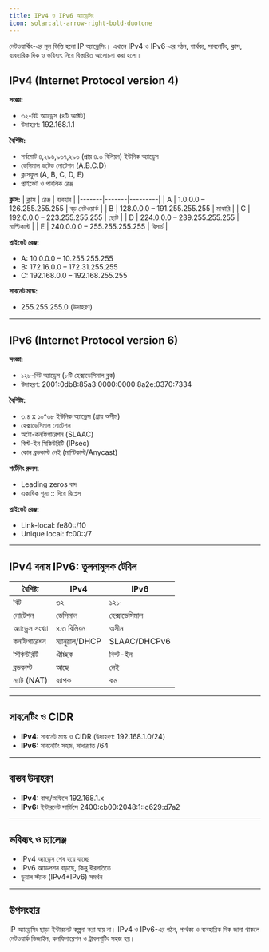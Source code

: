 ```yaml
---
title: IPv4 ও IPv6 অ্যাড্রেসিং
icon: solar:alt-arrow-right-bold-duotone
---
```


নেটওয়ার্কিং-এর মূল ভিত্তি হলো IP অ্যাড্রেসিং। এখানে IPv4 ও IPv6-এর গঠন, পার্থক্য, সাবনেটিং, ক্লাস, ব্যবহারিক দিক ও ভবিষ্যৎ নিয়ে বিস্তারিত আলোচনা করা হলো।

## IPv4 (Internet Protocol version 4)

**সংজ্ঞা:**
- ৩২-বিট অ্যাড্রেস (৪টি অক্টেট)
- উদাহরণ: 192.168.1.1

**বৈশিষ্ট্য:**
- সর্বমোট ৪,২৯৬,৯৬৭,২৯৬ (প্রায় ৪.৩ বিলিয়ন) ইউনিক অ্যাড্রেস
- ডেসিমাল ডটেড নোটেশন (A.B.C.D)
- ক্লাসফুল (A, B, C, D, E)
- প্রাইভেট ও পাবলিক রেঞ্জ

**ক্লাস:**
| ক্লাস | রেঞ্জ | ব্যবহার |
|-------|-------|---------|
| A     | 1.0.0.0 – 126.255.255.255 | বড় নেটওয়ার্ক |
| B     | 128.0.0.0 – 191.255.255.255 | মাঝারি |
| C     | 192.0.0.0 – 223.255.255.255 | ছোট |
| D     | 224.0.0.0 – 239.255.255.255 | মাল্টিকাস্ট |
| E     | 240.0.0.0 – 255.255.255.255 | রিসার্চ |

**প্রাইভেট রেঞ্জ:**
- A: 10.0.0.0 – 10.255.255.255
- B: 172.16.0.0 – 172.31.255.255
- C: 192.168.0.0 – 192.168.255.255

**সাবনেট মাস্ক:**
- 255.255.255.0 (উদাহরণ)

---

## IPv6 (Internet Protocol version 6)

**সংজ্ঞা:**
- ১২৮-বিট অ্যাড্রেস (৮টি হেক্সাডেসিমাল ব্লক)
- উদাহরণ: 2001:0db8:85a3:0000:0000:8a2e:0370:7334

**বৈশিষ্ট্য:**
- ৩.৪ x ১০^৩৮ ইউনিক অ্যাড্রেস (প্রায় অসীম)
- হেক্সাডেসিমাল নোটেশন
- অটো-কনফিগারেশন (SLAAC)
- বিল্ট-ইন সিকিউরিটি (IPsec)
- কোন ব্রডকাস্ট নেই (মাল্টিকাস্ট/Anycast)

**শর্টেনিং রুলস:**
- Leading zeros বাদ
- একাধিক শূন্য :: দিয়ে রিপ্লেস

**প্রাইভেট রেঞ্জ:**
- Link-local: fe80::/10
- Unique local: fc00::/7

---

## IPv4 বনাম IPv6: তুলনামূলক টেবিল

| বৈশিষ্ট্য | IPv4 | IPv6 |
|-----------|------|------|
| বিট | ৩২ | ১২৮ |
| নোটেশন | ডেসিমাল | হেক্সাডেসিমাল |
| অ্যাড্রেস সংখ্যা | ৪.৩ বিলিয়ন | অসীম |
| কনফিগারেশন | ম্যানুয়াল/DHCP | SLAAC/DHCPv6 |
| সিকিউরিটি | ঐচ্ছিক | বিল্ট-ইন |
| ব্রডকাস্ট | আছে | নেই |
| ন্যাট (NAT) | ব্যাপক | কম |

---

## সাবনেটিং ও CIDR

- **IPv4:** সাবনেট মাস্ক ও CIDR (উদাহরণ: 192.168.1.0/24)
- **IPv6:** সাবনেটিং সহজ, সাধারণত /64

---

## বাস্তব উদাহরণ

- **IPv4:** বাসা/অফিসে 192.168.1.x
- **IPv6:** ইন্টারনেট সার্ভিসে 2400:cb00:2048:1::c629:d7a2

---

## ভবিষ্যৎ ও চ্যালেঞ্জ

- IPv4 অ্যাড্রেস শেষ হয়ে যাচ্ছে
- IPv6 অ্যাডপশন বাড়ছে, কিন্তু ধীরগতিতে
- ডুয়াল স্ট্যাক (IPv4+IPv6) সমর্থন

---

## উপসংহার

IP অ্যাড্রেসিং ছাড়া ইন্টারনেট কল্পনা করা যায় না। IPv4 ও IPv6-এর গঠন, পার্থক্য ও ব্যবহারিক দিক জানা থাকলে নেটওয়ার্ক ডিজাইন, কনফিগারেশন ও ট্রাবলশুটিং সহজ হয়।
